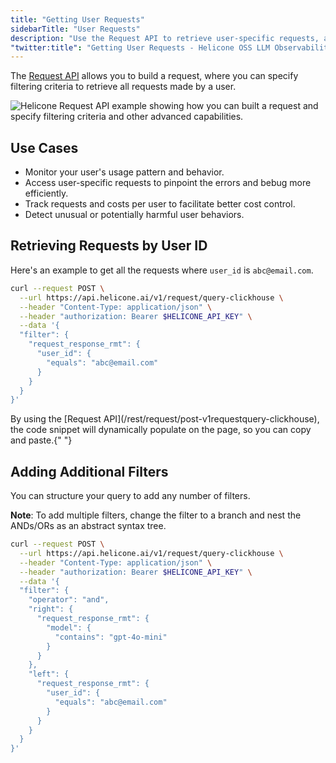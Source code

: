 ```yaml
---
title: "Getting User Requests"
sidebarTitle: "User Requests"
description: "Use the Request API to retrieve user-specific requests, allowing you to monitor, debug, and track costs for individual users."
"twitter:title": "Getting User Requests - Helicone OSS LLM Observability"
---
```



The [Request API](/rest/request/post-v1requestquery-clickhouse) allows you to build a request, where you can specify filtering criteria to retrieve all requests made by a user.

<Frame>
  <img
    src="/images/use-cases/example-user-request.png"
    alt="Helicone Request API example showing how you can built a request and specify filtering criteria and other advanced capabilities."
  />
</Frame>

## Use Cases

- Monitor your user's usage pattern and behavior.
- Access user-specific requests to pinpoint the errors and bebug more efficiently.
- Track requests and costs per user to facilitate better cost control.
- Detect unusual or potentially harmful user behaviors.

## Retrieving Requests by User ID

Here's an example to get all the requests where `user_id` is `abc@email.com`.

```bash
curl --request POST \
  --url https://api.helicone.ai/v1/request/query-clickhouse \
  --header "Content-Type: application/json" \
  --header "authorization: Bearer $HELICONE_API_KEY" \
  --data '{
  "filter": {
    "request_response_rmt": {
      "user_id": {
        "equals": "abc@email.com"
      }
    }
  }
}'
```

<Tip>
  By using the [Request API](/rest/request/post-v1requestquery-clickhouse), the code
  snippet will dynamically populate on the page, so you can copy and paste.{" "}
</Tip>

## Adding Additional Filters

You can structure your query to add any number of filters.

**Note**: To add multiple filters, change the filter to a branch and nest the ANDs/ORs as an abstract syntax tree.

```bash
curl --request POST \
  --url https://api.helicone.ai/v1/request/query-clickhouse \
  --header "Content-Type: application/json" \
  --header "authorization: Bearer $HELICONE_API_KEY" \
  --data '{
  "filter": {
    "operator": "and",
    "right": {
      "request_response_rmt": {
        "model": {
          "contains": "gpt-4o-mini"
        }
      }
    },
    "left": {
      "request_response_rmt": {
        "user_id": {
          "equals": "abc@email.com"
        }
      }
    }
  }
}'
```

<QuestionsSection />

